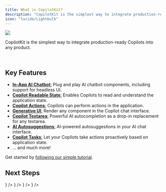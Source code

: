 ```yaml
---
title: What is CopilotKit?
description: "CopilotKit is the simplest way to integrate production-ready Copilots into any product."
icon: "lucide/Lightbulb"
---
```


<img src="/images/animated-banner.gif" className="rounded-2xl" />

CopilotKit is the simplest way to integrate production-ready Copilots into any product.

<br/>

## Key Features

- [**In-App AI Chatbot**:](/reference/components/chat/CopilotPopup) Plug and play AI chatbot components, including support for headless UI.
- [**Copilot Readable State**:](/reference/hooks/useCopilotReadable) Enables Copilots to read and understand the application state.
- [**Copilot Actions**:](/reference/hooks/useCopilotAction) Copilots can perform actions in the application.
- [**Generative UI**:](/guides/generative-ui) Render any component in the Copilot chat interface.
- [**Copilot Textarea**:](/reference/components/CopilotTextarea) Powerful AI autocompletion as a drop-in replacement for any textarea.
- [**AI Autosuggestions**:](/reference/hooks/useCopilotChatSuggestions) AI-powered autosuggestions in your AI chat interface.
- [**Copilot Tasks**:](/reference/classes/CopilotTask) Let your Copilots take actions proactively based on application state.
- ... and much more!

Get started by [following our simple tutorial](/tutorials/ai-todo-app/overview).

## Next Steps

<Cards>
  <Card
    title="Quickstart"
    description="Get up and running with CopilotKit in a few minutes."
    href="/quickstart"
    icon={<LinkIcon />}
  />
  <Card
    title="API Reference"
    description="Check out the full API reference for CopilotKit."
    href="/reference"
    icon={<LinkIcon />}
  />
  <Card
    title="Tutorial: AI Todo App"
    description="Follow a step-by-step tutorial to build an AI-powered todo app."
    href="/tutorials/ai-todo-app/overview"
    icon={<LinkIcon />}
  />
  <Card
    title="CoAgents (LangGraph)"
    description="Check out our section about CoAgents, the human-in-the-loop SDK for LangGraph agents."
    href="/coagents"
    icon={<LinkIcon />}
  />
</Cards>

